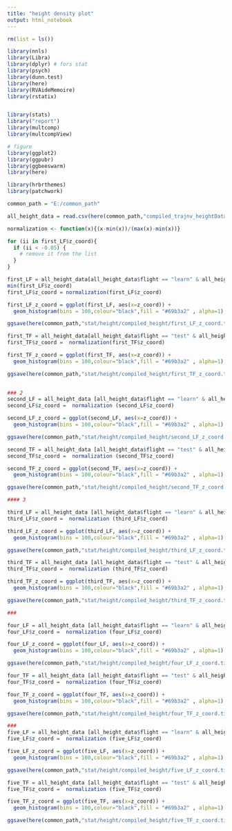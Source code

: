 ---
title: "height density plot"
output: html_notebook
---

```{r clean r}
rm(list = ls())

```

```{r library}
library(nnls)
library(Libra)
library(dplyr) # fors stat
library(psych)
library(dunn.test)
library(here)
library(RVAideMemoire)
library(rstatix)


library(stats)
library("report")
library(multcomp)
library(multcompView)

# figure
library(ggplot2)
library(ggpubr)
library(ggbeeswarm)
library(here)

library(hrbrthemes)
library(patchwork)
```

```{r common_path}
common_path = "E:/common_path"

```

```{r read_height_data}

all_height_data = read.csv(here(common_path,"compiled_trajnv_heightData.csv"))

```

```{r function_for_normalization}
normalization <- function(x){(x-min(x))/(max(x)-min(x))}
```

```{r remove_negative_data}
for (ii in first_LF$z_coord){
  if (ii < -0.05) {
    # remove it from the list
  }
}
```


```{r first_set_learnin_an_test_flight}
first_LF = all_height_data[all_height_data$flight == "learn" & all_height_data$set == "one",]
min(first_LF$z_coord)
first_LF$z_coord = normalization(first_LF$z_coord)

first_LF_z_coord = ggplot(first_LF, aes(x=z_coord)) +
  geom_histogram(bins = 100,colour="black",fill = "#69b3a2" , alpha=1) 

ggsave(here(common_path,"stat/height/compiled_height/first_LF_z_coord.tiff"), width = 5, height = 4,first_LF_z_coord,dpi=700)

first_TF = all_height_data[all_height_data$flight == "test" & all_height_data$set == "one",]
first_TF$z_coord =  normalization(first_TF$z_coord)

first_TF_z_coord = ggplot(first_TF, aes(x=z_coord)) +
  geom_histogram(bins = 100,colour="black",fill = "#69b3a2" , alpha=1) 

ggsave(here(common_path,"stat/height/compiled_height/first_TF_z_coord.tiff"), width = 5, height = 4,first_TF_z_coord,dpi=700)
 


```
```{r}
### 2
second_LF = all_height_data [all_height_data$flight == "learn" & all_height_data$set == "two",]
second_LF$z_coord =  normalization (second_LF$z_coord)

second_LF_z_coord = ggplot(second_LF, aes(x=z_coord)) +
  geom_histogram(bins = 100,colour="black",fill = "#69b3a2" , alpha=1) + ylim(0,125000)

ggsave(here(common_path,"stat/height/compiled_height/second_LF_z_coord.tiff"), width = 5, height = 4,second_LF_z_coord,dpi=700)

second_TF = all_height_data [all_height_data$flight == "test" & all_height_data$set == "two",]
second_TF$z_coord =  normalization (second_TF$z_coord)

second_TF_z_coord = ggplot(second_TF, aes(x=z_coord)) +
  geom_histogram(bins = 100,colour="black",fill = "#69b3a2" , alpha=1) 

ggsave(here(common_path,"stat/height/compiled_height/second_TF_z_coord.tiff"), width = 5, height = 4,second_TF_z_coord,dpi=700)

#### 3

third_LF = all_height_data [all_height_data$flight == "learn" & all_height_data$set == "three",]
third_LF$z_coord =  normalization (third_LF$z_coord)

third_LF_z_coord = ggplot(third_LF, aes(x=z_coord)) +
  geom_histogram(bins = 100,colour="black",fill = "#69b3a2" , alpha=1) + ylim(0,125000)

ggsave(here(common_path,"stat/height/compiled_height/third_LF_z_coord.tiff"), width = 5, height = 4,third_LF_z_coord,dpi=700)

third_TF = all_height_data [all_height_data$flight == "test" & all_height_data$set == "three",]
third_TF$z_coord =  normalization (third_TF$z_coord)

third_TF_z_coord = ggplot(third_TF, aes(x=z_coord)) +
  geom_histogram(bins = 100,colour="black",fill = "#69b3a2" , alpha=1) 

ggsave(here(common_path,"stat/height/compiled_height/third_TF_z_coord.tiff"), width = 5, height = 4,third_TF_z_coord,dpi=700)

###

four_LF = all_height_data [all_height_data$flight == "learn" & all_height_data$set == "four",]
four_LF$z_coord =  normalization (four_LF$z_coord)

four_LF_z_coord = ggplot(four_LF, aes(x=z_coord)) +
  geom_histogram(bins = 100,colour="black",fill = "#69b3a2" , alpha=1) 

ggsave(here(common_path,"stat/height/compiled_height/four_LF_z_coord.tiff"), width = 5, height = 4,four_LF_z_coord,dpi=700)

four_TF = all_height_data [all_height_data$flight == "test" & all_height_data$set == "four",]
four_TF$z_coord =  normalization (four_TF$z_coord)

four_TF_z_coord = ggplot(four_TF, aes(x=z_coord)) +
  geom_histogram(bins = 100,colour="black",fill = "#69b3a2" , alpha=1) 

ggsave(here(common_path,"stat/height/compiled_height/four_TF_z_coord.tiff"), width = 5, height = 4,four_TF_z_coord,dpi=700)

###
five_LF = all_height_data [all_height_data$flight == "learn" & all_height_data$set == "five",]
five_LF$z_coord =  normalization (five_LF$z_coord)

five_LF_z_coord = ggplot(five_LF, aes(x=z_coord)) +
  geom_histogram(bins = 100,colour="black",fill = "#69b3a2" , alpha=1) 

ggsave(here(common_path,"stat/height/compiled_height/five_LF_z_coord.tiff"), width = 5, height = 4,five_LF_z_coord,dpi=700)

five_TF = all_height_data [all_height_data$flight == "test" & all_height_data$set == "five",]
five_TF$z_coord =  normalization (five_TF$z_coord)

five_TF_z_coord = ggplot(five_TF, aes(x=z_coord)) +
  geom_histogram(bins = 100,colour="black",fill = "#69b3a2" , alpha=1)

ggsave(here(common_path,"stat/height/compiled_height/five_TF_z_coord.tiff"), width = 5, height = 4,five_TF_z_coord,dpi=700)

```


